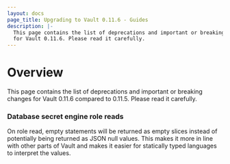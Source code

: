 ```yaml
---
layout: docs
page_title: Upgrading to Vault 0.11.6 - Guides
description: |-
  This page contains the list of deprecations and important or breaking changes
  for Vault 0.11.6. Please read it carefully.
---
```


# Overview

This page contains the list of deprecations and important or breaking changes
for Vault 0.11.6 compared to 0.11.5. Please read it carefully.

### Database secret engine role reads

On role read, empty statements will be returned as empty
slices instead of potentially being returned as JSON null values. This makes it
more in line with other parts of Vault and makes it easier for statically typed
languages to interpret the values.
